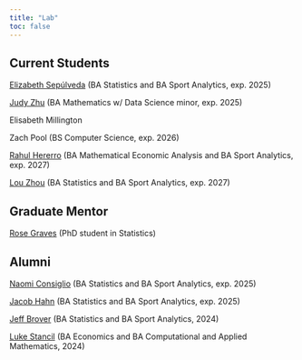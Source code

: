 ```yaml
---
title: "Lab"
toc: false
---
```


## Current Students

[Elizabeth Sepúlveda](https://www.linkedin.com/in/elizabeth-sepulveda-76a852224/){target="_blank"} (BA Statistics and BA Sport Analytics, exp. 2025)

[Judy Zhu](https://www.linkedin.com/in/judy-zhu-34060b22b/){target="_blank"} (BA Mathematics w/ Data Science minor, exp. 2025)

Elisabeth Millington

Zach Pool (BS Computer Science, exp. 2026)

[Rahul Hererro](https://www.linkedin.com/in/rahul-herrero-a70550261/){target="_blank"} (BA Mathematical Economic Analysis and BA Sport Analytics, exp. 2027)

[Lou Zhou](https://www.linkedin.com/in/lou-zhou/){target="_blank"} (BA Statistics and BA Sport Analytics, exp. 2027)

## Graduate Mentor

[Rose Graves](https://www.linkedin.com/in/rose-graves/){target="_blank"} (PhD student in Statistics)

## Alumni

[Naomi Consiglio](https://www.linkedin.com/in/naomi-consiglio/"){target="_blank"} (BA Statistics and BA Sport Analytics, exp. 2025)

[Jacob Hahn](https://www.linkedin.com/in/jacobfhahn/"){target="_blank"} (BA Statistics and BA Sport Analytics, exp. 2025)

[Jeff Brover](https://www.linkedin.com/in/jeff-brover/"){target="_blank"} (BA Statistics and BA Sport Analytics, 2024)

[Luke Stancil](https://www.linkedin.com/in/lukejstancil/){target="_blank"} (BA Economics and BA Computational and Applied Mathematics, 2024)
